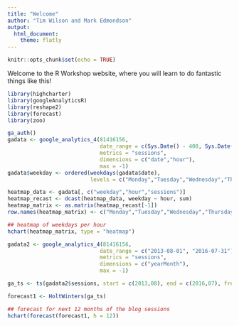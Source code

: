 ```yaml
---
title: "Welcome"
author: "Tim Wilson and Mark Edmondson"
output: 
  html_document:
    theme: flatly
---
```


```r
knitr::opts_chunk$set(echo = TRUE)
```

Welcome to the R Workshop website, where you will learn to do fantastic things like this!

```r
library(highcharter)
library(googleAnalyticsR)
library(reshape2)
library(forecast)
library(zoo)

ga_auth()
gadata <- google_analytics_4(81416156, 
                             date_range = c(Sys.Date() - 400, Sys.Date()),
                             metrics = "sessions", 
                             dimensions = c("date","hour"),
                             max = -1)
gadata$weekday <- ordered(weekdays(gadata$date), 
                          levels = c("Monday","Tuesday","Wednesday","Thursday","Friday","Saturday","Sunday")) 

heatmap_data <- gadata[, c("weekday","hour","sessions")]
heatmap_recast <- dcast(heatmap_data, weekday ~ hour, sum)
heatmap_matrix <- as.matrix(heatmap_recast[-1])
row.names(heatmap_matrix) <- c("Monday","Tuesday","Wednesday","Thursday","Friday","Saturday","Sunday")

## heatmap of weekdays per hour
hchart(heatmap_matrix, type = "heatmap")

gadata2 <- google_analytics_4(81416156, 
                             date_range = c("2013-08-01", "2016-07-31"),
                             metrics = "sessions", 
                             dimensions = c("yearMonth"),
                             max = -1)

ga_ts <- ts(gadata2$sessions, start = c(2013,08), end = c(2016,07), frequency = 12)

forecast1 <- HoltWinters(ga_ts)

## forecast for next 12 months of the blog sessions
hchart(forecast(forecast1, h = 12))

```


